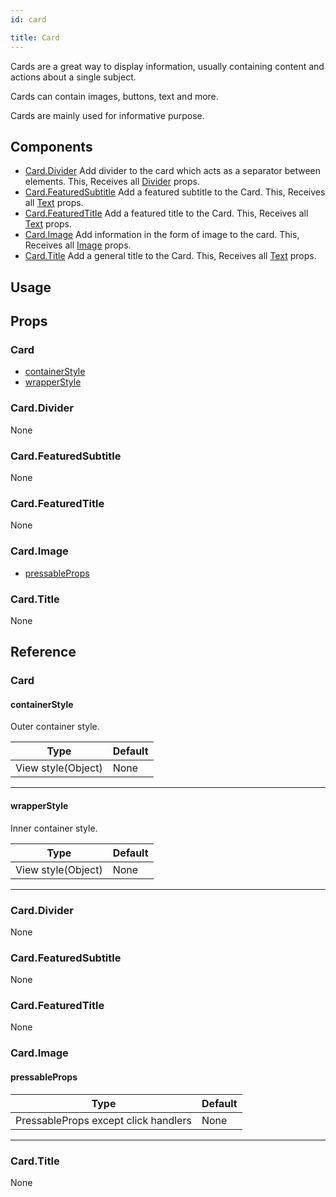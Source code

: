 ```yaml
---
id: card

title: Card
---
```






Cards are a great way to display information, usually containing content and actions about a single subject.

Cards can contain images, buttons, text and more.

Cards are mainly used for informative purpose.

## Components

- [Card.Divider](#carddivider)
  Add divider to the card which acts as a separator between elements.
  This, Receives all [Divider](divider#props) props.
- [Card.FeaturedSubtitle](#cardfeaturedsubtitle)
  Add a featured subtitle to the Card.
  This, Receives all [Text](text#props) props.
- [Card.FeaturedTitle](#cardfeaturedtitle)
  Add a featured title to the Card.
  This, Receives all [Text](text#props) props.
- [Card.Image](#cardimage)
  Add information in the form of image to the card.
  This, Receives all [Image](Image.mdx#props) props.
- [Card.Title](#cardtitle)
  Add a general title to the Card.
  This, Receives all [Text](text#props) props.

## Usage

<Usage />

## Props

### Card

- [containerStyle](#containerstyle)
- [wrapperStyle](#wrapperstyle)

### Card.Divider

None

### Card.FeaturedSubtitle

None

### Card.FeaturedTitle

None

### Card.Image

- [pressableProps](#pressableprops)

### Card.Title

None

## Reference

### Card

#### containerStyle

Outer container style.

| Type               | Default |
| ------------------ | ------- |
| View style(Object) | None    |

---

#### wrapperStyle

Inner container style.

| Type               | Default |
| ------------------ | ------- |
| View style(Object) | None    |

---

### Card.Divider

None

### Card.FeaturedSubtitle

None

### Card.FeaturedTitle

None

### Card.Image

#### pressableProps

| Type                                 | Default |
| ------------------------------------ | ------- |
| PressableProps except click handlers | None    |

---

### Card.Title

None
